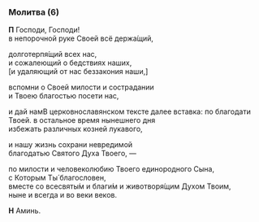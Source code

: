 
### Молитва (6)

**П** Господи, Господи!  
в непорочной руке Своей всё держа́щий,

долготерпя́щий всех нас,  
и сожалеющий о бедствиях наших,  
<R>[</R>и удаляющий от нас беззакония наши,<R>]</R>

вспомни о Своей милости и сострадании  
и Твоею благостью посети нас,

и дай нам<Tooltip>В церковнославянском тексте далее вставка: по благодати Твоей.</Tooltip> в остальное время нынешнего дня  
избежать различных козней лукавого,

и нашу жизнь сохрани невредимой  
благодатью Святого Духа Твоего, —

по милости и человеколюбию Твоего единородного Сына,  
с Которым Ты́ благословен,  
вместе со всесвяты́м и благи́м и животворя́щим Духом Твоим,  
ныне и всегда и во веки веков.

**Н** Аминь.
